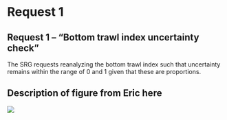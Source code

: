 # Request 1

## Request 1 -- "Bottom trawl index uncertainty check"

The SRG requests reanalyzing the bottom trawl index such that uncertainty remains within the range of 0 and 1 given that these are proportions.

## Description of figure from Eric here
![](image-files/test)
